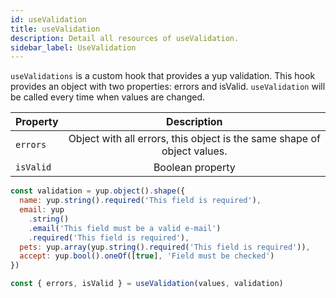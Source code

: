 ```yaml
---
id: useValidation
title: useValidation
description: Detail all resources of useValidation.
sidebar_label: UseValidation
---
```


`useValidations` is a custom hook that provides a yup validation. This hook provides an object with two properties: errors and isValid.
`useValidation` will be called every time when values are changed.

| Property  |                               Description                               |
| --------- | :---------------------------------------------------------------------: |
| `errors`  | Object with all errors, this object is the same shape of object values. |
| `isValid` |                            Boolean property                             |

```jsx
const validation = yup.object().shape({
  name: yup.string().required('This field is required'),
  email: yup
    .string()
    .email('This field must be a valid e-mail')
    .required('This field is required'),
  pets: yup.array(yup.string().required('This field is required')),
  accept: yup.bool().oneOf([true], 'Field must be checked')
})

const { errors, isValid } = useValidation(values, validation)
```
